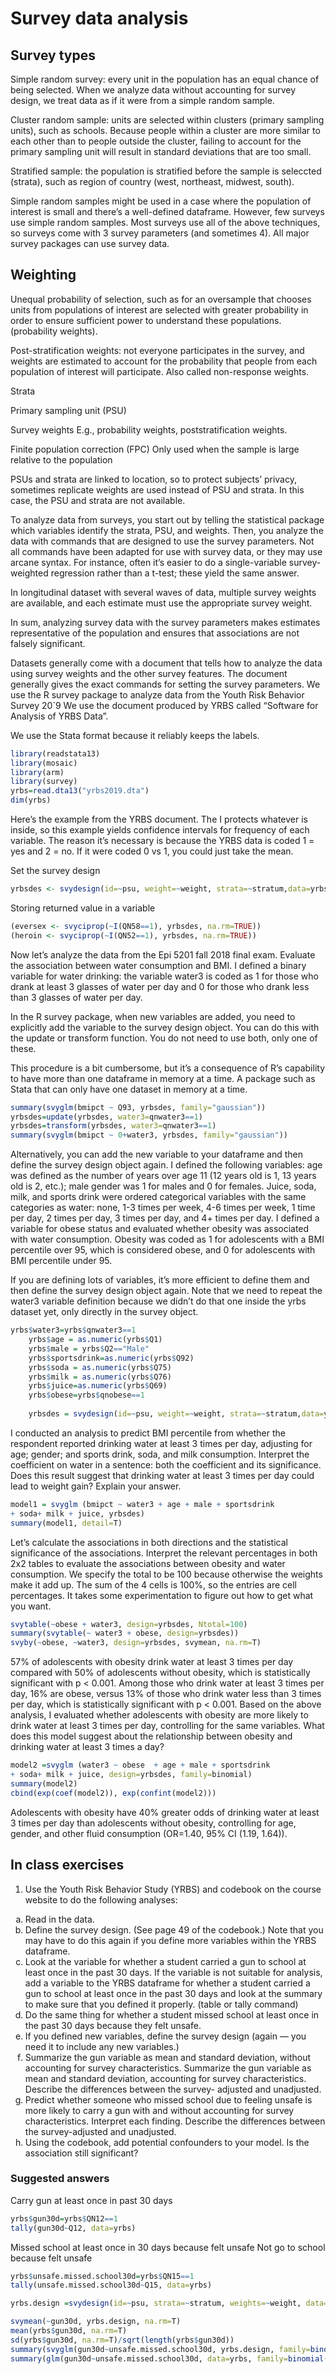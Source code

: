 # Survey data analysis

## Survey types

Simple random survey: every unit in the population has an equal chance of being selected. When we analyze data without accounting for survey design, we treat data as if it were from a simple random sample.

Cluster random sample: units are selected within clusters (primary sampling units), such as schools. Because people within a cluster are more similar to each other than to people outside the cluster, failing to account for the primary sampling unit will result in standard deviations that are too small.

Stratified sample: the population is stratified before the sample is seleccted (strata), such as region of country (west, northeast, midwest, south).

Simple random samples might be used in a case where the population of interest is small and there's a well-defined dataframe. However, few surveys use simple random samples. Most surveys use all of the above techniques, so surveys come with 3 survey parameters (and sometimes 4). All major survey packages can use survey data.

## Weighting

Unequal probability of selection, such as for an oversample that chooses units from populations of interest are selected with greater probability in order to ensure sufficient power to understand these populations. (probability weights).

Post-stratification weights: not everyone participates in the survey, and weights are estimated to account for the probability that people from each population of interest will participate. Also called non-response weights.

Strata

Primary sampling unit (PSU)

Survey weights E.g., probability weights, poststratification weights.

Finite population correction (FPC) Only used when the sample is large relative to the population

PSUs and strata are linked to location, so to protect subjects' privacy, sometimes replicate weights are used instead of PSU and strata. In this case, the PSU and strata are not available.

To analyze data from surveys, you start out by telling the statistical package which variables identify the strata, PSU, and weights. Then, you analyze the data with commands that are designed to use the survey parameters. Not all commands have been adapted for use with survey data, or they may use arcane syntax. For instance, often it's easier to do a single-variable survey-weighted regression rather than a t-test; these yield the same answer.

In longitudinal dataset with several waves of data, multiple survey weights are available, and each estimate must use the appropriate survey weight.

In sum, analyzing survey data with the survey parameters makes estimates representative of the population and ensures that associations are not falsely significant.

Datasets generally come with a document that tells how to analyze the data using survey weights and the other survey features. The document generally gives the exact commands for setting the survey parameters. We use the R survey package to analyze data from the Youth Risk Behavior Survey 20\`9 We use the document produced by YRBS called "Software for Analysis of YRBS Data".

We use the Stata format because it reliably keeps the labels.

```r
library(readstata13)
library(mosaic)
library(arm)
library(survey)
yrbs=read.dta13("yrbs2019.dta")
dim(yrbs)
```

Here's the example from the YRBS document. The I protects whatever is inside, so this example yields confidence intervals for frequency of each variable. The reason it's necessary is because the YRBS data is coded 1 = yes and 2 = no. If it were coded 0 vs 1, you could just take the mean.

Set the survey design

```r
yrbsdes <- svydesign(id=~psu, weight=~weight, strata=~stratum,data=yrbs, nest=T)
```

Storing returned value in a variable

```r
(eversex <- svyciprop(~I(QN58==1), yrbsdes, na.rm=TRUE))
(heroin <- svyciprop(~I(QN52==1), yrbsdes, na.rm=TRUE))
```

Now let's analyze the data from the Epi 5201 fall 2018 final exam. Evaluate the association between water consumption and BMI. I defined a binary variable for water drinking: the variable water3 is coded as 1 for those who drank at least 3 glasses of water per day and 0 for those who drank less than 3 glasses of water per day.

In the R survey package, when new variables are added, you need to explicitly add the variable to the survey design object. You can do this with the update or transform function. You do not need to use both, only one of these.

This procedure is a bit cumbersome, but it's a consequence of R's capability to have more than one dataframe in memory at a time. A package such as Stata that can only have one dataset in memory at a time.

```r
summary(svyglm(bmipct ~ Q93, yrbsdes, family="gaussian"))
yrbsdes=update(yrbsdes, water3=qnwater3==1)
yrbsdes=transform(yrbsdes, water3=qnwater3==1)
summary(svyglm(bmipct ~ 0+water3, yrbsdes, family="gaussian"))
```

Alternatively, you can add the new variable to your dataframe and then define the survey design object again. I defined the following variables: age was defined as the number of years over age 11 (12 years old is 1, 13 years old is 2, etc.); male gender was 1 for males and 0 for females. Juice, soda, milk, and sports drink were ordered categorical variables with the same categories as water: none, 1-3 times per week, 4-6 times per week, 1 time per day, 2 times per day, 3 times per day, and 4+ times per day. I defined a variable for obese status and evaluated whether obesity was associated with water consumption. Obesity was coded as 1 for adolescents with a BMI percentile over 95, which is considered obese, and 0 for adolescents with BMI percentile under 95.

If you are defining lots of variables, it's more efficient to define them and then define the survey design object again. Note that we need to repeat the water3 variable definition because we didn't do that one inside the yrbs dataset yet, only directly in the survey object.

```r
yrbs$water3=yrbs$qnwater3==1
	yrbs$age = as.numeric(yrbs$Q1)
	yrbs$male = yrbs$Q2=="Male"
	yrbs$sportsdrink=as.numeric(yrbs$Q92)
	yrbs$soda = as.numeric(yrbs$Q75)
	yrbs$milk = as.numeric(yrbs$Q76)
	yrbs$juice=as.numeric(yrbs$Q69)
	yrbs$obese=yrbs$qnobese==1
	
	yrbsdes = svydesign(id=~psu, weight=~weight, strata=~stratum,data=yrbs, nest=TRUE)
```

I conducted an analysis to predict BMI percentile from whether the respondent reported drinking water at least 3 times per day, adjusting for age; gender; and sports drink, soda, and milk consumption. Interpret the coefficient on water in a sentence: both the coefficient and its significance. Does this result suggest that drinking water at least 3 times per day could lead to weight gain? Explain your answer.

```r
model1 = svyglm (bmipct ~ water3 + age + male + sportsdrink
+ soda+ milk + juice, yrbsdes)
summary(model1, detail=T)

```

Let's calculate the associations in both directions and the statistical significance of the associations. Interpret the relevant percentages in both 2x2 tables to evaluate the associations between obesity and water consumption. We specify the total to be 100 because otherwise the weights make it add up. The sum of the 4 cells is 100%, so the entries are cell percentages. It takes some experimentation to figure out how to get what you want.

```r
svytable(~obese + water3, design=yrbsdes, Ntotal=100)
summary(svytable(~ water3 + obese, design=yrbsdes))
svyby(~obese, ~water3, design=yrbsdes, svymean, na.rm=T)
```

57% of adolescents with obesity drink water at least 3 times per day compared with 50% of adolescents without obesity, which is statistically significant with p \< 0.001. Among those who drink water at least 3 times per day, 16% are obese, versus 13% of those who drink water less than 3 times per day, which is statistically significant with p \< 0.001. Based on the above analysis, I evaluated whether adolescents with obesity are more likely to drink water at least 3 times per day, controlling for the same variables. What does this model suggest about the relationship between obesity and drinking water at least 3 times a day?

```r
model2 =svyglm (water3 ~ obese  + age + male + sportsdrink
+ soda+ milk + juice, design=yrbsdes, family=binomial)
summary(model2)
cbind(exp(coef(model2)), exp(confint(model2)))
```

Adolescents with obesity have 40% greater odds of drinking water at least 3 times per day than adolescents without obesity, controlling for age, gender, and other fluid consumption (OR=1.40, 95% CI (1.19, 1.64)).

## In class exercises

1.  Use the Youth Risk Behavior Study (YRBS) and codebook on the course website to do the following analyses:

```{=html}
<!-- -->
```
(a) Read in the data.
(b) Define the survey design. (See page 49 of the codebook.) Note that you may have to do this again if you define more variables within the YRBS dataframe.
(c) Look at the variable for whether a student carried a gun to school at least once in the past 30 days. If the variable is not suitable for analysis, add a variable to the YRBS dataframe for whether a student carried a gun to school at least once in the past 30 days and look at the summary to make sure that you defined it properly. (table or tally command)
(d) Do the same thing for whether a student missed school at least once in the past 30 days because they felt unsafe.
(e) If you defined new variables, define the survey design (again --- you need it to include any new variables.)
(f) Summarize the gun variable as mean and standard deviation, without accounting for survey characteristics. Summarize the gun variable as mean and standard deviation, accounting for survey characteristics. Describe the differences between the survey- adjusted and unadjusted.
(g) Predict whether someone who missed school due to feeling unsafe is more likely to carry a gun with and without accounting for survey characteristics. Interpret each finding. Describe the differences between the survey-adjusted and unadjusted.
(h) Using the codebook, add potential confounders to your model. Is the association still significant?

### Suggested answers

Carry gun at least once in past 30 days

```r
yrbs$gun30d=yrbs$QN12==1
tally(gun30d~Q12, data=yrbs)
```

Missed school at least once in 30 days because felt unsafe Not go to school because felt unsafe

```r
yrbs$unsafe.missed.school30d=yrbs$QN15==1
tally(unsafe.missed.school30d~Q15, data=yrbs)
```

```r
yrbs.design =svydesign(id=~psu, strata=~stratum, weights=~weight, data=yrbs)
```

```r
svymean(~gun30d, yrbs.design, na.rm=T)
mean(yrbs$gun30d, na.rm=T)
sd(yrbs$gun30d, na.rm=T)/sqrt(length(yrbs$gun30d))
summary(svyglm(gun30d~unsafe.missed.school30d, yrbs.design, family=binomial(link="logit")))
summary(glm(gun30d~unsafe.missed.school30d, data=yrbs, family=binomial(link="logit")))
```
